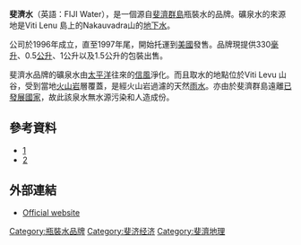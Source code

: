 {{multiple issues|
{{expand|time=2018-04-22T15:28:56+00:00}}
{{expert|time=2018-04-22T15:28:56+00:00}}
{{refimprove|time=2018-04-22T15:28:56+00:00}}
}}
{{Infobox Bottled Water
|img_logo = Fiji Water logo.svg
|brand = 斐济水
|country = [[斐济|斐济]]
|source = 自流含水层
|type = 自流水
|ph = 7.8
|ca = 18
|mg = 14
|fluoride = .26
|si = 91
|tds = 220
|website = [http://www.fijiwater.com FIJI Water]
}}

'''斐濟水'''（英語：FIJI Water），是一個源自[[斐濟群島|斐濟群島]]瓶裝水的品牌。礦泉水的來源地是Viti Lenu 島上的Nakauvadra山的[[地下水|地下水]]。

公司於1996年成立，直至1997年尾，開始托運到[[美國|美國]]發售。品牌現提供330[[毫升|毫升]]、0.5[[公升|公升]]、1公升以及1.5公升的包裝出售。

斐濟水品牌的礦泉水由[[太平洋|太平洋]]往來的[[信風|信風]]淨化。而且取水的地點位於Viti Levu 山谷，受到當地[[火山岩|火山岩]]層覆蓋，是經火山岩過濾的天然[[雨水|雨水]]。亦由於斐濟群島遠離[[已發展國家|已發展國家]]，故此該泉水無水源污染和人造成份。

== 參考資料 ==
* [http://www.finewaters.com/Bottled_Water/Fiji/Fiji_Water.asp] {{Wayback|url=http://www.finewaters.com/Bottled_Water/Fiji/Fiji_Water.asp |date=20160425141845 }}
* [http://www.state.gov/secretary/former/powell/37731.htm] {{Wayback|url=http://www.state.gov/secretary/former/powell/37731.htm |date=20081216002533 }}

== 外部連結 ==
*[http://www.fijiwater.com Official website] {{Wayback|url=http://www.fijiwater.com/ |date=20210311083759 }}

{{DEFAULTSORT:F}}
[[Category:瓶裝水品牌|Category:瓶裝水品牌]]
[[Category:斐济经济|Category:斐济经济]]
[[Category:斐濟地理|Category:斐濟地理]]